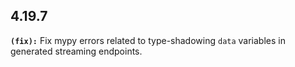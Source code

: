 ## 4.19.7
**`(fix):`** Fix mypy errors related to type-shadowing `data` variables in generated streaming endpoints.


